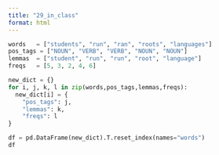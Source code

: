 ```yaml
---
title: "29_in_class"
format: html
---
```


```python
words   = ["students", "run", "ran", "roots", "languages"]
pos_tags = ["NOUN", "VERB", "VERB", "NOUN", "NOUN"]
lemmas  = ["student", "run", "run", "root", "language"]
freqs   = [5, 3, 2, 4, 6]

new_dict = {}
for i, j, k, l in zip(words,pos_tags,lemmas,freqs):
  new_dict[i] = {
    "pos_tags": j,
    "lemmas": k,
    "freqs": l
}

df = pd.DataFrame(new_dict).T.reset_index(names="words")
df
```